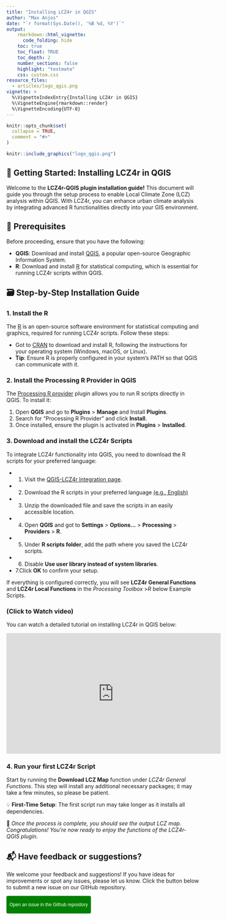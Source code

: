 ```yaml
---
title: "Installing LCZ4r in QGIS"
author: "Max Anjos"
date: "`r format(Sys.Date(), '%B %d, %Y')`"
output:
    rmarkdown::html_vignette:
      code_folding: hide
    toc: true
    toc_float: TRUE
    toc_depth: 2
    number_sections: false
    highlight: "textmate"
    css: custom.css
resource_files:
  - articles/logo_qgis.png
vignette: >
  %\VignetteIndexEntry{Installing LCZ4r in QGIS}
  %\VignetteEngine{rmarkdown::render}
  %\VignetteEncoding{UTF-8}
---
```


```r
knitr::opts_chunk$set(
  collapse = TRUE,
  comment = "#>"
)
```

```r
knitr::include_graphics("logo_qgis.png")
```

## 🚀 Getting Started: Installing LCZ4r in QGIS

Welcome to the **LCZ4r-QGIS plugin installation guide!** This document will guide you through the setup process to enable Local Climate Zone (LCZ) analysis within QGIS. With LCZ4r, you can enhance urban climate analysis by integrating advanced R functionalities directly into your GIS environment.

## 📌 Prerequisites

Before proceeding, ensure that you have the following:

-   **QGIS**: Download and install [QGIS](https://qgis.org/), a popular open-source Geographic Information System.
-   **R**: Download and install [R](https://www.r-project.org/) for statistical computing, which is essential for running LCZ4r scripts within QGIS.

## 🗃 Step-by-Step Installation Guide

### 1. Install the R

The [R](https://www.r-project.org/) is an open-source software environment for statistical computing and graphics, required for running LCZ4r scripts. Follow these steps:

* Got to [CRAN](https://cran.r-project.org/) to download and install R, following the instructions for your operating system (Windows, macOS, or Linux). 
* **Tip**: Ensure R is properly configured in your system’s PATH so that QGIS can communicate with it.

### 2. Install the Processing R Provider in QGIS

The [Processing R provider](https://north-road.github.io/qgis-processing-r/) plugin allows you to run R scripts directly in QGIS. To install it:

1.  Open **QGIS** and go to **Plugins** \> **Manage** and Install **Plugins**.
2.  Search for "Processing R Provider" and click **Install**.
3.  Once installed, ensure the plugin is activated in **Plugins** \> **Installed**.

### 3. Download and install the LCZ4r Scripts

To integrate LCZ4r functionality into QGIS, you need to download the R scripts for your preferred language:

* 1. Visit the [QGIS-LCZ4r Integration page](https://bymaxanjos.github.io/LCZ4r/index.html).
* 2. Download the R scripts in your preferred language [(e.g., English)](https://bymaxanjos.github.io/LCZ4r/articles/english_lcz4r_qgis.html)
* 3. Unzip the downloaded file and save the scripts in an easily accessible location.
* 4. Open **QGIS** and got to **Settings** \> **Options...** \> **Processing** \> **Providers** \> **R**.
* 5. Under **R scripts folder**, add the path where you saved the LCZ4r scripts.
* 6. Disable **Use user library instead of system libraries**.
* 7.Click **OK** to confirm your setup.

If everything is configured correctly, you will see **LCZ4r General Functions** and **LCZ4r Local Functions** in the *Processing Toolbox* \>*R* below Example Scripts.

### (Click to Watch video)

You can watch a detailed tutorial on installing LCZ4r in QGIS below:

<iframe width="560" height="315" 
        src="https://www.youtube.com/embed/RalGSgx8v2Q&ab_channel=MaxAnjos" 
        title="LCZ4r Installation Tutorial" 
        frameborder="0" allow="accelerometer; autoplay; clipboard-write; encrypted-media; gyroscope; picture-in-picture" 
        allowfullscreen></iframe>

### 4. Run your first LCZ4r Script

Start by running the **Download LCZ Map** function under *LCZ4r General Functions*. This step will install any additional necessary packages; it may take a few minutes, so please be patient.

💡 **First-Time Setup**: The first script run may take longer as it installs all dependencies.

🌟 *Once the process is complete, you should see the output LCZ map. Congratulations! You’re now ready to enjoy the functions of the LCZ4r-QGIS plugin*.

## 📬 Have feedback or suggestions?

We welcome your feedback and suggestions! If you have ideas for improvements or spot any issues, please let us know. Click the button below to submit a new issue on our GitHub repository.

<button type="button" class="btn" style="background-color: #008000; color: white; padding: .25rem .5rem; font-size: .75rem; border: none; border-radius: .25rem;">

<a href='https://github.com/ByMaxAnjos/QGIS-LCZ4r-Multilingual/issues/new'style="text-decoration: none; color: white;"> Open an issue in the Github repository </a>

</button>


